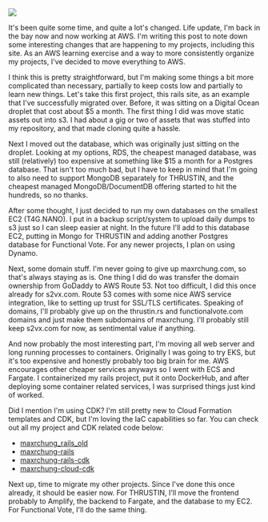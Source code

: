 <img src="https://maxrchung-rails.s3.amazonaws.com/uploads/sad_panda_baby.png" />

It's been quite some time, and quite a lot's changed. Life update, I'm back in
the bay now and now working at AWS. I'm writing this post to note down some
interesting changes that are happening to my projects, including this site. As
an AWS learning exercise and a way to more consistently organize my projects,
I've decided to move everything to AWS.

I think this is pretty straightforward, but I'm making some things a bit more
complicated than necessary, partially to keep costs low and partially to learn
new things. Let's take this first project, this rails site, as an example that
I've successfully migrated over. Before, it was sitting on a Digital Ocean
droplet that cost about $5 a month. The first thing I did was move static assets
out into s3. I had about a gig or two of assets that was stuffed into my
repository, and that made cloning quite a hassle.

Next I moved out the database, which was originally just sitting on the droplet.
Looking at my options, RDS, the cheapest managed database, was still
(relatively) too expensive at something like $15 a month for a Postgres
database. That isn't too much bad, but I have to keep in mind that I'm going to
also need to support MongoDB separately for THRUSTIN, and the cheapest managed
MongoDB/DocumentDB offering started to hit the hundreds, so no thanks.

After some thought, I just decided to run my own databases on the smallest EC2
(T4G.NANO). I put in a backup script/system to upload daily dumps to s3 just so
I can sleep easier at night. In the future I'll add to this database EC2,
putting in Mongo for THRUSTIN and adding another Postgres database for
Functional Vote. For any newer projects, I plan on using Dynamo.

Next, some domain stuff. I'm never going to give up maxrchung.com, so that's
always staying as is. One thing I did do was transfer the domain ownership from
GoDaddy to AWS Route 53. Not too difficult, I did this once already for
s2vx.com. Route 53 comes with some nice AWS service integration, like to setting
up trust for SSL/TLS certificates. Speaking of domains, I'll probably give up on
the thrustin.rs and functionalvote.com domains and just make them subdomains of
maxrchung. I'll probably still keep s2vx.com for now, as sentimental value if
anything.

And now probably the most interesting part, I'm moving all web server and long
running processes to containers. Originally I was going to try EKS, but it's too
expensive and honestly probably too big brain for me. AWS encourages other
cheaper services anyways so I went with ECS and Fargate. I containerized my
rails project, put it onto DockerHub, and after deploying some container related
services, I was surprised things just kind of worked.

Did I mention I'm using CDK? I'm still pretty new to Cloud Formation templates
and CDK, but I'm loving the IaC capabilities so far. You can check out all my
project and CDK related code below:

- [maxrchung_rails_old](https://github.com/maxrchung/maxrchung_rails_old)
- [maxrchung-rails](https://github.com/maxrchung/maxrchung-rails)
- [maxrchung-rails-cdk](https://github.com/maxrchung/maxrchung-rails-cdk)
- [maxrchung-cloud-cdk](https://github.com/maxrchung/maxrchung-cloud-cdk)

Next up, time to migrate my other projects. Since I've done this once already,
it should be easier now. For THRUSTIN, I'll move the frontend probably to
Amplify, the backend to Fargate, and the database to my EC2. For Functional
Vote, I'll do the same thing.
